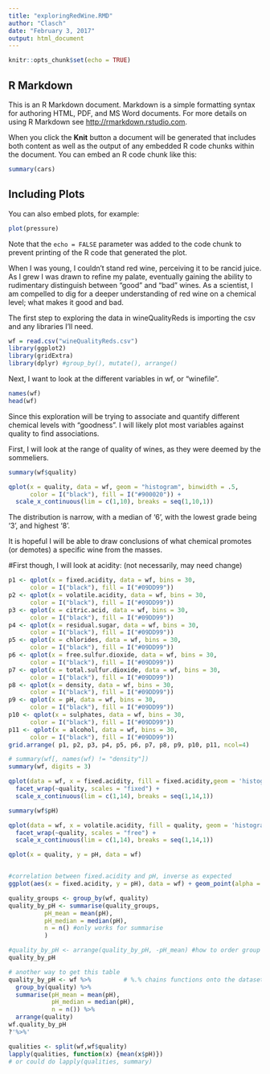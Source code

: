 ---
title: "exploringRedWine.RMD"
author: "Clasch"
date: "February 3, 2017"
output: html_document
---

```{r setup, include=FALSE}
knitr::opts_chunk$set(echo = TRUE)
```

## R Markdown

This is an R Markdown document. Markdown is a simple formatting syntax for authoring HTML, PDF, and MS Word documents. For more details on using R Markdown see <http://rmarkdown.rstudio.com>.

When you click the **Knit** button a document will be generated that includes both content as well as the output of any embedded R code chunks within the document. You can embed an R code chunk like this:

```{r cars}
summary(cars)
```

## Including Plots

You can also embed plots, for example:

```{r pressure, echo=FALSE}
plot(pressure)
```

Note that the `echo = FALSE` parameter was added to the code chunk to prevent printing of the R code that generated the plot.


When I was young, I couldn't stand red wine, perceiving it to be rancid juice. As I grew I was drawn to refine my palate, eventually gaining the ability to  rudimentary distinguish between "good" and "bad" wines. As a scientist, I am compelled to dig for a deeper understanding of red wine on a chemical level; what makes it good and bad.

The first step to exploring the data in wineQualityReds is importing the csv and any libraries I'll need.

```{r imports}
wf = read.csv("wineQualityReds.csv")
library(ggplot2)
library(gridExtra)
library(dplyr) #group_by(), mutate(), arrange()
```

Next, I want to look at the different variables in wf, or "winefile".

```{r}
names(wf)
head(wf)
```

Since this exploration will be trying to associate and quantify different chemical levels with "goodness". I will likely plot most variables against quality to find associations.

First, I will look at the range of quality of wines, as they were deemed by the sommeliers.
```{r}
summary(wf$quality)
```
```{r}
qplot(x = quality, data = wf, geom = "histogram", binwidth = .5,
      color = I("black"), fill = I("#900020")) + 
  scale_x_continuous(lim = c(1,10), breaks = seq(1,10,1))
```

The distribution is narrow, with a median of '6', with the lowest grade being '3', and highest '8'.

It is hopeful I will be able to draw conclusions of what chemical promotes (or demotes) a specific wine from the masses.

#First though, I will look at acidity: (not necessarily, may need change)
```{r histograms, echo=FALSE}
p1 <- qplot(x = fixed.acidity, data = wf, bins = 30, 
      color = I("black"), fill = I("#09DD99"))
p2 <- qplot(x = volatile.acidity, data = wf, bins = 30, 
      color = I("black"), fill = I("#09DD99"))
p3 <- qplot(x = citric.acid, data = wf, bins = 30, 
      color = I("black"), fill = I("#09DD99"))
p4 <- qplot(x = residual.sugar, data = wf, bins = 30, 
      color = I("black"), fill = I("#09DD99"))
p5 <- qplot(x = chlorides, data = wf, bins = 30, 
      color = I("black"), fill = I("#09DD99"))
p6 <- qplot(x = free.sulfur.dioxide, data = wf, bins = 30, 
      color = I("black"), fill = I("#09DD99"))
p7 <- qplot(x = total.sulfur.dioxide, data = wf, bins = 30, 
      color = I("black"), fill = I("#09DD99"))
p8 <- qplot(x = density, data = wf, bins = 30, 
      color = I("black"), fill = I("#09DD99"))
p9 <- qplot(x = pH, data = wf, bins = 30, 
      color = I("black"), fill = I("#09DD99"))
p10 <- qplot(x = sulphates, data = wf, bins = 30, 
      color = I("black"), fill = I("#09DD99"))
p11 <- qplot(x = alcohol, data = wf, bins = 30, 
      color = I("black"), fill = I("#09DD99"))
grid.arrange( p1, p2, p3, p4, p5, p6, p7, p8, p9, p10, p11, ncol=4)
```
```{r}
# summary(wf[, names(wf) != "density"])
summary(wf, digits = 3)
```

```{r}
qplot(data = wf, x = fixed.acidity, fill = fixed.acidity,geom = 'histogram') + 
  facet_wrap(~quality, scales = "fixed") +
  scale_x_continuous(lim = c(1,14), breaks = seq(1,14,1))
```
```{r}
summary(wf$pH)
```

```{r}
qplot(data = wf, x = volatile.acidity, fill = quality, geom = 'histogram') + 
  facet_wrap(~quality, scales = "free") +
  scale_x_continuous(lim = c(1,14), breaks = seq(1,14,1))

qplot(x = quality, y = pH, data = wf)


#correlation between fixed.acidity and pH, inverse as expected
ggplot(aes(x = fixed.acidity, y = pH), data = wf) + geom_point(alpha = 1/2, position = "jitter")
```
```{r}
quality_groups <- group_by(wf, quality)
quality_by_pH <- summarise(quality_groups,
          pH_mean = mean(pH),
          pH_median = median(pH),
          n = n() #only works for summarise
          )

#quality_by_pH <- arrange(quality_by_pH, -pH_mean) #how to order group by a variable
quality_by_pH

# another way to get this table
quality_by_pH <- wf %>%         # %.% chains functions onto the dataset
  group_by(quality) %>%
  summarise(pH_mean = mean(pH),
            pH_median = median(pH),
            n = n()) %>%
  arrange(quality)
wf.quality_by_pH
?'%>%'
```
```{r}
qualities <- split(wf,wf$quality)
lapply(qualities, function(x) {mean(x$pH)})
# or could do lapply(qualities, summary)
```


